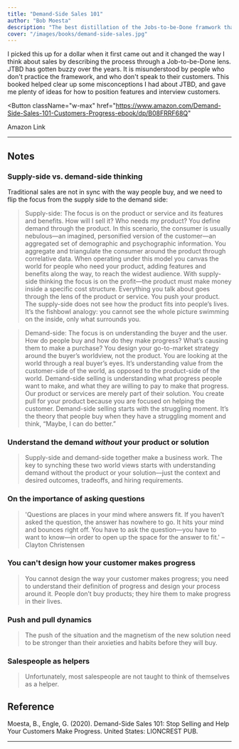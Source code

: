 ```yaml
---
title: "Demand-Side Sales 101"
author: "Bob Moesta"
description: "The best distillation of the Jobs-to-be-Done framwork that I've read."
cover: "/images/books/demand-side-sales.jpg"
---
```


<p className="large">
  I picked this up for a dollar when it first came out and it changed the way I think about sales by describing the process through a Job-to-be-Done lens. JTBD has gotten buzzy over the years. It is misunderstood by people who don't practice the framework, and who don't speak to their customers. This booked helped clear up some misconceptions I had about JTBD, and gave me plenty of ideas for how to position features and interview customers.
</p>

<Button
  className="w-max"
  href="https://www.amazon.com/Demand-Side-Sales-101-Customers-Progress-ebook/dp/B08FRRF68Q"
>
  <Icon icon="external" className="w-5 mr-2" />
  Amazon Link
</Button>

---

## Notes

### Supply-side vs. demand-side thinking

Traditional sales are not in sync with the way people buy, and we need to flip the focus from the supply side to the demand side:

> Supply-side: The focus is on the product or service and its features and benefits. How will I sell it? Who needs my product? You define demand through the product. In this scenario, the consumer is usually nebulous—an imagined, personified version of the customer—an aggregated set of demographic and psychographic information. You aggregate and triangulate the consumer around the product through correlative data. When operating under this model you canvas the world for people who need your product, adding features and benefits along the way, to reach the widest audience. With supply-side thinking the focus is on the profit—the product must make money inside a specific cost structure. Everything you talk about goes through the lens of the product or service. You push your product. The supply-side does not see how the product fits into people’s lives. It’s the fishbowl analogy: you cannot see the whole picture swimming on the inside, only what surrounds you.

> Demand-side: The focus is on understanding the buyer and the user. How do people buy and how do they make progress? What’s causing them to make a purchase? You design your go-to-market strategy around the buyer’s worldview, not the product. You are looking at the world through a real buyer’s eyes. It’s understanding value from the customer-side of the world, as opposed to the product-side of the world. Demand-side selling is understanding what progress people want to make, and what they are willing to pay to make that progress. Our product or services are merely part of their solution. You create pull for your product because you are focused on helping the customer. Demand-side selling starts with the struggling moment. It’s the theory that people buy when they have a struggling moment and think, “Maybe, I can do better.”

### Understand the demand _without_ your product or solution

> Supply-side and demand-side together make a business work. The key to synching these two world views starts with understanding demand without the product or your solution—just the context and desired outcomes, tradeoffs, and hiring requirements.

### On the importance of asking questions

> 'Questions are places in your mind where answers fit. If you haven’t asked the question, the answer has nowhere to go. It hits your mind and bounces right off. You have to ask the question—you have to want to know—in order to open up the space for the answer to fit.' –Clayton Christensen

### You can't design how your customer makes progress

> You cannot design the way your customer makes progress; you need to understand their definition of progress and design your process around it. People don’t buy products; they hire them to make progress in their lives.

### Push and pull dynamics

> The push of the situation and the magnetism of the new solution need to be stronger than their anxieties and habits before they will buy.

### Salespeople as helpers

> Unfortunately, most salespeople are not taught to think of themselves as a helper.

<HrSection />

## Reference

Moesta, B., Engle, G. (2020). Demand-Side Sales 101: Stop Selling and Help Your Customers Make Progress. United States: LIONCREST PUB.

---
